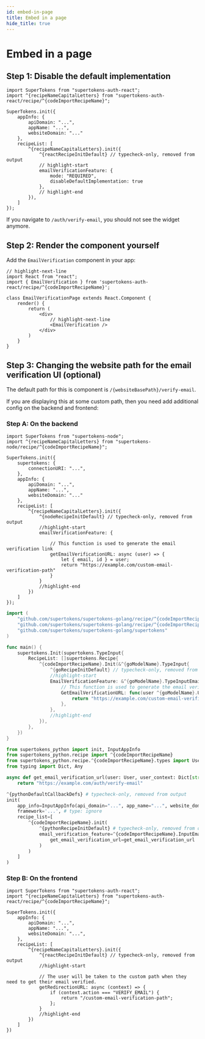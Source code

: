 ```yaml
---
id: embed-in-page
title: Embed in a page
hide_title: true
---
```


<!-- COPY DOCS -->
<!-- ./thirdpartyemailpassword/common-customizations/email-verification/embed-in-page.mdx -->


# Embed in a page 

## Step 1: Disable the default implementation 

<FrontendSDKTabs>
<TabItem value="reactjs">

```tsx
import SuperTokens from "supertokens-auth-react";
import ^{recipeNameCapitalLetters} from "supertokens-auth-react/recipe/^{codeImportRecipeName}";

SuperTokens.init({
    appInfo: {
        apiDomain: "...",
        appName: "...",
        websiteDomain: "..."
    },
    recipeList: [
        ^{recipeNameCapitalLetters}.init({
            ^{reactRecipeInitDefault} // typecheck-only, removed from output
            // highlight-start
            emailVerificationFeature: {
                mode: "REQUIRED",
                disableDefaultImplementation: true
            },
            // highlight-end
        }),
    ]
});
```
</TabItem>
</FrontendSDKTabs>

If you navigate to `/auth/verify-email`, you should not see the widget anymore.


## Step 2: Render the component yourself 

Add the `EmailVerification` component in your app:

<FrontendSDKTabs>
<TabItem value="reactjs">

```tsx
// highlight-next-line
import React from "react";
import { EmailVerification } from 'supertokens-auth-react/recipe/^{codeImportRecipeName}';

class EmailVerificationPage extends React.Component {
    render() {
        return (
            <div>
                // highlight-next-line
                <EmailVerification />
            </div>
        )
    }
}
```
</TabItem>
</FrontendSDKTabs>

## Step 3: Changing the website path for the email verification UI (optional)

The default path for this is component is `/{websiteBasePath}/verify-email`.

If you are displaying this at some custom path, then you need add additional config on the backend and frontend:

### Step A: On the backend

<BackendSDKTabs>
<TabItem value="nodejs">

```tsx
import SuperTokens from "supertokens-node";
import ^{recipeNameCapitalLetters} from "supertokens-node/recipe/^{codeImportRecipeName}";

SuperTokens.init({
    supertokens: {
        connectionURI: "...",
    },
    appInfo: {
        apiDomain: "...",
        appName: "...",
        websiteDomain: "..."
    },
    recipeList: [
        ^{recipeNameCapitalLetters}.init({
            ^{nodeRecipeInitDefault} // typecheck-only, removed from output
            //highlight-start
            emailVerificationFeature: {

                // This function is used to generate the email verification link
                getEmailVerificationURL: async (user) => {
                    let { email, id } = user;
                    return "https://example.com/custom-email-verification-path"
                }
            }
            //highlight-end
        })
    ]
});
```
</TabItem>
<TabItem value="go">

```go
import (
	"github.com/supertokens/supertokens-golang/recipe/^{codeImportRecipeName}"
	"github.com/supertokens/supertokens-golang/recipe/^{codeImportRecipeName}/^{goModelName}"
	"github.com/supertokens/supertokens-golang/supertokens"
)

func main() {
	supertokens.Init(supertokens.TypeInput{
		RecipeList: []supertokens.Recipe{
			^{codeImportRecipeName}.Init(&^{goModelName}.TypeInput{
                ^{goRecipeInitDefault} // typecheck-only, removed from output
				//highlight-start
				EmailVerificationFeature: &^{goModelName}.TypeInputEmailVerificationFeature{
					// This function is used to generate the email verification link
					GetEmailVerificationURL: func(user ^{goModelName}.User, userContext supertokens.UserContext) (string, error) {
						return "https://example.com/custom-email-verification-path", nil
					},
				},
				//highlight-end
			}),
		},
	})
}
```
</TabItem>
<TabItem value="python">

```python
from supertokens_python import init, InputAppInfo
from supertokens_python.recipe import ^{codeImportRecipeName}
from supertokens_python.recipe.^{codeImportRecipeName}.types import User
from typing import Dict, Any

async def get_email_verification_url(user: User, user_context: Dict[str, Any]) -> str:
    return "https://example.com/auth/verify-email"

^{pythonDefaultCallbackDefs} # typecheck-only, removed from output
init(
    app_info=InputAppInfo(api_domain="...", app_name="...", website_domain="..."),
    framework='...', # type: ignore
    recipe_list=[
        ^{codeImportRecipeName}.init(
            ^{pythonRecipeInitDefault} # typecheck-only, removed from output
            email_verification_feature=^{codeImportRecipeName}.InputEmailVerificationConfig(
                get_email_verification_url=get_email_verification_url
            )
        )
    ]
)
```

</TabItem>
</BackendSDKTabs>

### Step B: On the frontend

<FrontendSDKTabs>
<TabItem value="reactjs">

```tsx
import SuperTokens from "supertokens-auth-react";
import ^{recipeNameCapitalLetters} from "supertokens-auth-react/recipe/^{codeImportRecipeName}";

SuperTokens.init({
    appInfo: {
        apiDomain: "...",
        appName: "...",
        websiteDomain: "...",
    },
    recipeList: [
        ^{recipeNameCapitalLetters}.init({
            ^{reactRecipeInitDefault} // typecheck-only, removed from output
            //highlight-start

            // The user will be taken to the custom path when they need to get their email verified.
            getRedirectionURL: async (context) => {
                if (context.action === "VERIFY_EMAIL") {
                    return "/custom-email-verification-path";
                };
            }
            //highlight-end
        })
    ]
})
```
</TabItem>
</FrontendSDKTabs>